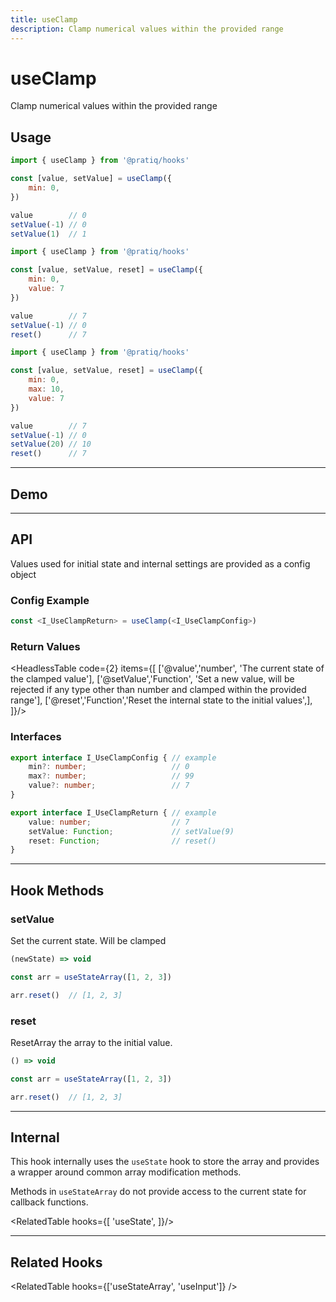 ```yaml
---
title: useClamp
description: Clamp numerical values within the provided range
---
```



# 

<Card>
<MainText>
<h1>useClamp</h1>
Clamp numerical values within the provided range
</MainText>
</Card>

<!--meta-section-break-->

<StatusBadge status={1} />

## Usage

<Tabs>

<TabItem value='simple' label='Simple'>

```js 
import { useClamp } from '@pratiq/hooks'

const [value, setValue] = useClamp({
    min: 0,
})

value        // 0
setValue(-1) // 0
setValue(1)  // 1
```

</TabItem>

<TabItem value='advanced' label='Advanced'>

```js
import { useClamp } from '@pratiq/hooks'

const [value, setValue, reset] = useClamp({
    min: 0,
    value: 7
})

value        // 7
setValue(-1) // 0
reset()      // 7
```

</TabItem>

<TabItem value='full' label='Full'>

```js
import { useClamp } from '@pratiq/hooks'

const [value, setValue, reset] = useClamp({
    min: 0,
    max: 10,
    value: 7
})

value        // 7
setValue(-1) // 0
setValue(20) // 10
reset()      // 7
```

</TabItem>
</Tabs>






<!--=========================================================================-->

<hr />

## Demo

<DemoComponent />









<!--=========================================================================-->

<hr />

## API 

Values used for initial state and internal settings are provided as a config
object 


### Config Example

```ts
const <I_UseClampReturn> = useClamp(<I_UseClampConfig>)
```


### Return Values

<HeadlessTable code={2} items={[
    ['@value','number', 'The current state of the clamped value'],
    ['@setValue','Function', 'Set a new value, will be rejected if any type other than number and clamped within the provided range'],
    ['@reset','Function','Reset the internal state to the initial values',],
]}/>


### Interfaces
```ts
export interface I_UseClampConfig { // example
    min?: number;                   // 0
    max?: number;                   // 99
    value?: number;                 // 7
}

export interface I_UseClampReturn { // example
    value: number;                  // 7
    setValue: Function;             // setValue(9)
    reset: Function;                // reset()
}
```















<!--=========================================================================-->

<hr />


## Hook Methods

<Card>

### setValue
Set the current state. Will be clamped

```ts
(newState) => void 
```
```ts
const arr = useStateArray([1, 2, 3])

arr.reset()  // [1, 2, 3]
```

</Card>


<Card>

### reset
ResetArray the array to the initial value.

```ts
() => void 
```
```ts
const arr = useStateArray([1, 2, 3])

arr.reset()  // [1, 2, 3]
```

</Card>













<!--=========================================================================-->

<hr />


## Internal

This hook internally uses the `useState` hook to store the array and provides 
a wrapper around common array modification methods. 

Methods in `useStateArray` do not provide access to the current state for callback 
functions.

<RelatedTable hooks={[
    'useState',
]}/>


<!--=========================================================================-->

<hr />


## Related Hooks


<RelatedTable hooks={['useStateArray', 'useInput']} />
